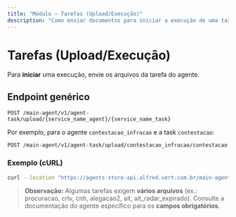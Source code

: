 ```yaml
---
title: "Módulo — Tarefas (Upload/Execução)"
description: "Como enviar documentos para iniciar a execução de uma tarefa de agente."
---
```


# Tarefas (Upload/Execução)

Para **iniciar** uma execução, envie os arquivos da tarefa do agente.

## Endpoint genérico

```
POST /main-agent/v1/agent-task/upload/{service_name_agent}/{service_name_task}
```

Por exemplo, para o agente `contestacao_infracao` e a task `contestacao`:

```
POST /main-agent/v1/agent-task/upload/contestacao_infracao/contestacao
```

### Exemplo (cURL)
```bash
curl --location "https://agents-store-api.alfred.vert.com.br/main-agent/v1/agent-task/upload/contestacao_infracao/contestacao"   --header "accept: application/json"   --header "Authorization: Bearer <JWT>"   --form "files=@"/caminho/para/algum_documento.pdf""
```

> **Observação:** Algumas tarefas exigem **vários arquivos** (ex.: procuracao, crlv, cnh, alegacao2, ait, ait_radar_expirado). Consulte a documentação do agente específico para os **campos obrigatórios**.
